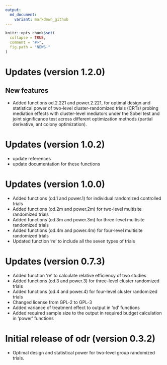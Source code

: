 ```yaml
---
output:
  md_document:
    variant: markdown_github
---
```


<!-- NEWS.md is generated from NEWS.Rmd. Please edit that file -->

```r
knitr::opts_chunk$set(
  collapse = TRUE,
  comment = "#>",
  fig.path = "NEWS-"
)
```

# Updates (version 1.2.0)
## New features
- Added functions od.2.221 and power.2.221, for optimal design and statistical power of two-level cluster-randomized trials (CRTs) probing mediation effects with cluster-level mediators under the Sobel test and joint significance test across different optimization methods (partial derivative, ant colony optimization).

# Updates (version 1.0.2)
- update references
- update documentation for these functions

# Updates (version 1.0.0)
- Added functions (od.1 and power.1) for individual randomized controlled trials 
- Added functions (od.2m and power.2m) for two-level multisite randomized trials 
- Added functions (od.3m and power.3m) for three-level multisite randomized trials 
- Added functions (od.4m and power.4m) for four-level multisite randomized trials 
- Updated function 're' to include all the seven types of trials

# Updates (version 0.7.3)
- Added function 're' to calculate relative efficiency of two studies
- Added functions (od.3 and power.3) for three-level cluster randomized trials 
- Added functions (od.4 and power.4) for four-level cluster randomized trials 
- Changed license from GPL-2 to GPL-3
- Added variance of treatment effect to output in 'od' functions
- Added required sample size to the output in required budget calculation in 'power' functions 

# Initial release of odr (version 0.3.2)
- Optimal design and statistical power for two-level group randomized trials.
